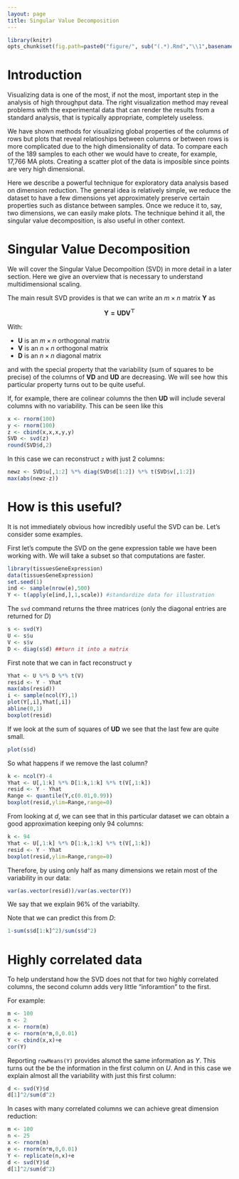 ```yaml
---
layout: page
title: Singular Value Decomposition
---
```


```r
library(knitr)
opts_chunk$set(fig.path=paste0("figure/", sub("(.*).Rmd","\\1",basename(knitr:::knit_concord$get('infile'))), "-"))
```

# Introduction

Visualizing data is one of the most, if not the most, important step in the analysis of high throughput data. The right visualization method may reveal problems with the experimental data that can render the results from a standard analysis, that is typically appropriate, completely useless. 

We have shown methods for visualizing global properties of the columns of rows but plots that reveal relatioships between columns or between rows is more complicated due to the high dimensionality of data. To compare each of the 189 samples to each other we would have to create, for example, 17,766 MA plots. Creating a scatter plot of the data is imposible since points are very high dimensional. 

Here we describe a powerful technique for exploratory data analysis based on dimension reduction. The general idea is relatively simple, we reduce the dataset to have a few dimensions yet approximately preserve certain properties such as distance between samples. Once we reduce it to, say, two dimensions, we can easily make plots. The technique behind it all, the singular value decomposition, is also useful in other context.  



# Singular Value Decomposition

We will cover the Singular Value Decompoition (SVD) in more detail in a later section. Here we give an overview that is necessary to understand multidimensional scaling. 

The main result SVD provides is that we can write an $m \times n$ matrix $\mathbf{Y}$ as

$$\mathbf{Y = UDV^\top}$$


With:

* $\mathbf{U}$ is an $m\times n$ orthogonal matrix
* $\mathbf{V}$ is an $n\times n$ orthogonal matrix
* $\mathbf{D}$ is an $n\times n$ diagonal matrix

and with the special property that the variability (sum of squares to be precise) of the columns of $\mathbf{VD}$ and $\mathbf{UD}$ are decreasing. We will see how this  particular property turns out to be quite useful. 

If, for example, there are colinear columns the then  $\mathbf{UD}$ will include several columns with no variability. This can be seen like this
```r
x <- rnorm(100)
y <- rnorm(100)
z <- cbind(x,x,x,y,y)
SVD <- svd(z)
round(SVD$d,2)
```
In this case we can reconstruct `z` with just 2 columns:

```r
newz <- SVD$u[,1:2] %*% diag(SVD$d[1:2]) %*% t(SVD$v[,1:2])
max(abs(newz-z))
```

# How is this useful?

It is not immediately obvious how incredibly useful the SVD can be. Let's consider some examples.

First let's compute the SVD on the gene expression table we have been working with. We will take a subset so that computations are faster.
```r
library(tissuesGeneExpression)
data(tissuesGeneExpression)
set.seed(1)
ind <- sample(nrow(e),500)
Y <- t(apply(e[ind,],1,scale)) #standardize data for illustration
```

The `svd` command returns the three matrices (only the diagonal entries are returned for $D$)
```r
s <- svd(Y)
U <- s$u
V <- s$v
D <- diag(s$d) ##turn it into a matrix
```

First note that we can in fact reconstruct y

```r
Yhat <- U %*% D %*% t(V)
resid <- Y - Yhat
max(abs(resid))
i <- sample(ncol(Y),1)
plot(Y[,i],Yhat[,i])
abline(0,1)
boxplot(resid)
```

If we look at the sum of squares of $\mathbf{UD}$ we see that the last few are quite small. 

```r
plot(s$d)
```

So what happens if we remove the last column?
```r
k <- ncol(Y)-4
Yhat <- U[,1:k] %*% D[1:k,1:k] %*% t(V[,1:k])
resid <- Y - Yhat 
Range <- quantile(Y,c(0.01,0.99))
boxplot(resid,ylim=Range,range=0)
```

From looking at $d$, we can see that in this particular dataset we can obtain a good approximation keeping only 94 columns:

```r
k <- 94
Yhat <- U[,1:k] %*% D[1:k,1:k] %*% t(V[,1:k])
resid <- Y - Yhat
boxplot(resid,ylim=Range,range=0)
```

Therefore, by using only half as many dimensions we retain most of the variability in our data:

```r
var(as.vector(resid))/var(as.vector(Y))
```

We say that we explain 96% of the variabilty.

Note that we can predict this from $D$:
```r
1-sum(s$d[1:k]^2)/sum(s$d^2)
```


# Highly correlated data

To help understand how the SVD does not that for two highly correlated columns, the second column adds very little "inforamtion" to the first.

For example:

```r
m <- 100
n <- 2
x <- rnorm(m)
e <- rnorm(n*m,0,0.01)
Y <- cbind(x,x)+e
cor(Y)
```

Reporting `rowMeans(Y)` provides alsmot the same information as $Y$. This turns out the be the information in the first column on $U$. And in this case we explain almost all the variability with just this first column:

```r
d <- svd(Y)$d
d[1]^2/sum(d^2)
```

In cases with many correlated columns we can achieve great dimension reduction:

```r
m <- 100
n <- 25
x <- rnorm(m)
e <- rnorm(n*m,0,0.01)
Y <- replicate(n,x)+e
d <- svd(Y)$d
d[1]^2/sum(d^2)
```





